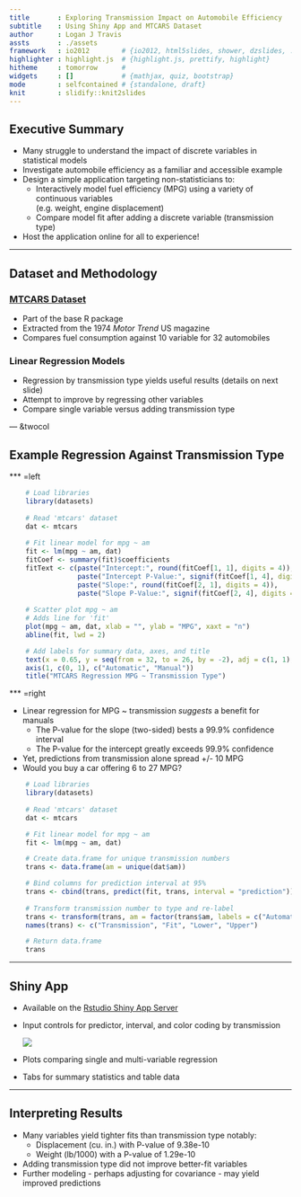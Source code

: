 ```yaml
---
title       : Exploring Transmission Impact on Automobile Efficiency
subtitle    : Using Shiny App and MTCARS Dataset
author      : Logan J Travis
assts       : ./assets
framework   : io2012        # {io2012, html5slides, shower, dzslides, ...}
highlighter : highlight.js  # {highlight.js, prettify, highlight}
hitheme     : tomorrow      # 
widgets     : []            # {mathjax, quiz, bootstrap}
mode        : selfcontained # {standalone, draft}
knit        : slidify::knit2slides
---
```


## Executive Summary
* Many struggle to understand the impact of discrete variables in statistical models
* Investigate automobile efficiency as a familiar and accessible example
* Design a simple application targeting non-statisticians to:
    * Interactively model fuel efficiency (MPG) using a variety of continuous variables<br>(e.g. weight, engine displacement)
    * Compare model fit after adding a discrete variable (transmission type)
* Host the application online for all to experience!

---

## Dataset and Methodology
### [MTCARS Dataset](http://stat.ethz.ch/R-manual/R-devel/library/datasets/html/mtcars.html)
* Part of the base R package
* Extracted from the 1974 *Motor Trend* US magazine
* Compares fuel consumption against 10 variable for 32 automobiles

### Linear Regression Models
* Regression by transmission type yields useful results (details on next slide)
* Attempt to improve by regressing other variables
* Compare single variable versus adding transmission type

--- &twocol

## Example Regression Against Transmission Type

*** =left

```r
    # Load libraries
    library(datasets)
    
    # Read 'mtcars' dataset
    dat <- mtcars
    
    # Fit linear model for mpg ~ am
    fit <- lm(mpg ~ am, dat)
    fitCoef <- summary(fit)$coefficients
    fitText <- c(paste("Intercept:", round(fitCoef[1, 1], digits = 4)),
                 paste("Intercept P-Value:", signif(fitCoef[1, 4], digits = 4)),
                 paste("Slope:", round(fitCoef[2, 1], digits = 4)),
                 paste("Slope P-Value:", signif(fitCoef[2, 4], digits = 4)))
    
    # Scatter plot mpg ~ am
    # Adds line for 'fit'
    plot(mpg ~ am, dat, xlab = "", ylab = "MPG", xaxt = "n")
    abline(fit, lwd = 2)

    # Add labels for summary data, axes, and title
    text(x = 0.65, y = seq(from = 32, to = 26, by = -2), adj = c(1, 1), labels = fitText)
    axis(1, c(0, 1), c("Automatic", "Manual"))
    title("MTCARS Regression MPG ~ Transmission Type")
```

*** =right

* Linear regression for MPG ~ transmission *suggests* a benefit for manuals
    * The P-value for the slope (two-sided) bests a 99.9% confidence interval
    * The P-value for the intercept greatly exceeds 99.9% confidence
* Yet, predictions from transmission alone spread +/- 10 MPG
* Would you buy a car offering 6 to 27 MPG?

```r
    # Load libraries
    library(datasets)
    
    # Read 'mtcars' dataset
    dat <- mtcars

    # Fit linear model for mpg ~ am
    fit <- lm(mpg ~ am, dat)

    # Create data.frame for unique transmission numbers
    trans <- data.frame(am = unique(dat$am))

    # Bind columns for prediction interval at 95%
    trans <- cbind(trans, predict(fit, trans, interval = "prediction"))
    
    # Transform transmission number to type and re-label
    trans <- transform(trans, am = factor(trans$am, labels = c("Automatic", "Manual")))
    names(trans) <- c("Transmission", "Fit", "Lower", "Upper")

    # Return data.frame
    trans
```

---

## Shiny App

* Available on the [Rstudio Shiny App Server](http://lonejt.shinyapps.io/shiny_app/)
* Input controls for predictor, interval, and color coding by transmission

    <img src = "https://raw.githubusercontent.com/l0neJT/reg_models01/master/slidify_presentation/assets/img/app_inputs.png" />

* Plots comparing single and multi-variable regression
* Tabs for summary statistics and table data

---

## Interpreting Results

* Many variables yield tighter fits than transmission type notably:
    * Displacement (cu. in.) with P-value of 9.38e-10
    * Weight (lb/1000) with a P-value of 1.29e-10
* Adding transmission type did not improve better-fit variables
* Further modeling - perhaps adjusting for covariance - may yield improved predictions